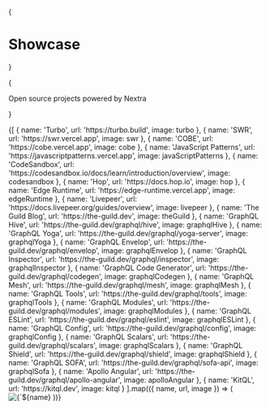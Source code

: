 


{<h1 className="mt-10 mb-4 text-center text-[2.5rem] font-bold tracking-tight">Showcase</h1>}

{<p className="mb-16 text-center text-lg text-gray-500 dark:text-gray-400">Open source projects powered by Nextra</p>}

<Cards>
  {[
    {
      name: 'Turbo',
      url: 'https://turbo.build',
      image: turbo
    },
    {
      name: 'SWR',
      url: 'https://swr.vercel.app',
      image: swr
    },
    {
      name: 'COBE',
      url: 'https://cobe.vercel.app',
      image: cobe
    },
    {
      name: 'JavaScript Patterns',
      url: 'https://javascriptpatterns.vercel.app',
      image: javaScriptPatterns
    },
    {
      name: 'CodeSandbox',
      url: 'https://codesandbox.io/docs/learn/introduction/overview',
      image: codesandbox
    },
    {
      name: 'Hop',
      url: 'https://docs.hop.io',
      image: hop
    },
    {
      name: 'Edge Runtime',
      url: 'https://edge-runtime.vercel.app',
      image: edgeRuntime
    },
    {
      name: 'Livepeer',
      url: 'https://docs.livepeer.org/guides/overview',
      image: livepeer
    },
    {
      name: 'The Guild Blog',
      url: 'https://the-guild.dev',
      image: theGuild
    },
    {
      name: 'GraphQL Hive',
      url: 'https://the-guild.dev/graphql/hive',
      image: graphqlHive
    },
    {
      name: 'GraphQL Yoga',
      url: 'https://the-guild.dev/graphql/yoga-server',
      image: graphqlYoga
    },
    {
      name: 'GraphQL Envelop',
      url: 'https://the-guild.dev/graphql/envelop',
      image: graphqlEnvelop
    },
    {
      name: 'GraphQL Inspector',
      url: 'https://the-guild.dev/graphql/inspector',
      image: graphqlInspector
    },
    {
      name: 'GraphQL Code Generator',
      url: 'https://the-guild.dev/graphql/codegen',
      image: graphqlCodegen
    },
    {
      name: 'GraphQL Mesh',
      url: 'https://the-guild.dev/graphql/mesh',
      image: graphqlMesh
    },
    {
      name: 'GraphQL Tools',
      url: 'https://the-guild.dev/graphql/tools',
      image: graphqlTools
    },
    {
      name: 'GraphQL Modules',
      url: 'https://the-guild.dev/graphql/modules',
      image: graphqlModules
    },
    {
      name: 'GraphQL ESLint',
      url: 'https://the-guild.dev/graphql/eslint',
      image: graphqlESLint
    },
    {
      name: 'GraphQL Config',
      url: 'https://the-guild.dev/graphql/config',
      image: graphqlConfig
    },
    {
      name: 'GraphQL Scalars',
      url: 'https://the-guild.dev/graphql/scalars',
      image: graphqlScalars
    },
    {
      name: 'GraphQL Shield',
      url: 'https://the-guild.dev/graphql/shield',
      image: graphqlShield
    },
    {
      name: 'GraphQL SOFA',
      url: 'https://the-guild.dev/graphql/sofa-api',
      image: graphqlSofa
    },
    {
      name: 'Apollo Angular',
      url: 'https://the-guild.dev/graphql/apollo-angular',
      image: apolloAngular
    },
    {
      name: 'KitQL',
      url: 'https://kitql.dev',
      image: kitql
    }
  ].map(({ name, url, image }) => (
    <Card key={name} image arrow target="_blank" title={name} href={url}>
      <Image
        src={image}
        alt={`${name} preview`}
        className="object-cover [aspect-ratio:12/6.3]"
      />
    </Card>
  ))}
</Cards>
